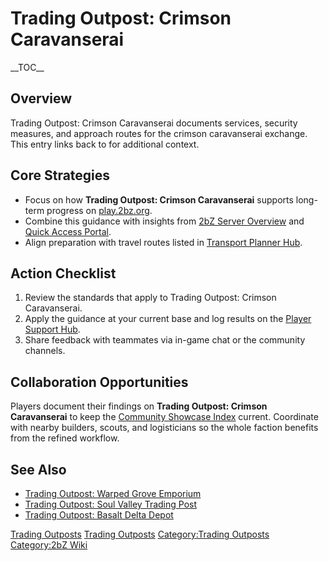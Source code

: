 {{Short description|Trading Outpost: Crimson Caravanserai documents services, security measures, and approach routes for the crimson caravanserai exchange}}
= Trading Outpost: Crimson Caravanserai =
{{2bZ Navbox}}
__TOC__

== Overview ==
Trading Outpost: Crimson Caravanserai documents services, security measures, and approach
routes for the crimson caravanserai exchange. This entry links back to [[Category:Trading
Outposts|Trading Outposts]] for additional context.

== Core Strategies ==
* Focus on how '''Trading Outpost: Crimson Caravanserai''' supports long-term progress on [[play.2bz.org]].
* Combine this guidance with insights from [[2bZ Server Overview]] and [[Quick Access Portal]].
* Align preparation with travel routes listed in [[Transport Planner Hub]].

== Action Checklist ==
# Review the [[Category:Trading Outposts|Trading Outposts]] standards that apply to Trading Outpost: Crimson Caravanserai.
# Apply the guidance at your current base and log results on the [[Player Support Hub]].
# Share feedback with teammates via in-game chat or the community channels.

== Collaboration Opportunities ==
Players document their findings on '''Trading Outpost: Crimson Caravanserai''' to keep the
[[Community Showcase Index]] current. Coordinate with nearby builders, scouts, and
logisticians so the whole faction benefits from the refined workflow.

== See Also ==
* [[Trading Outpost: Warped Grove Emporium]]
* [[Trading Outpost: Soul Valley Trading Post]]
* [[Trading Outpost: Basalt Delta Depot]]

[[Category:Trading Outposts]]
[[Category:2bZ Wiki]]
